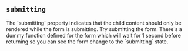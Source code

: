 
## `submitting`
<Split>
  The `submitting` property indicates that the child content
  should only be rendered while the form is submitting.
  <TryItOut>
    Try submitting the form.  There's a dummy <FormOnSubmitLink/> function
    defined for the form which will wait for 1 second before returning
    so you can see the form change to the `submitting` state.
  </TryItOut>
</Split>

<Example
  Component={Submitting}
  code={SubmittingSrc}
  caption="submitting"
  expand
/>


